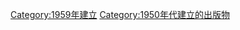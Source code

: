 {{Cat topic in year| topic=建立的出版物| year=1959}}

[[Category:1959年建立|Category:1959年建立]]
[[Category:1950年代建立的出版物|Category:1950年代建立的出版物]]